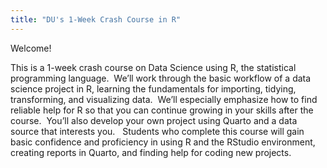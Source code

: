 ```yaml
---
title: "DU's 1-Week Crash Course in R"
---
```


Welcome!

This is a 1-week crash course on Data Science using R, the statistical programming language.  We’ll work through the basic workflow of a data science project in R, learning the fundamentals for importing, tidying, transforming, and visualizing data.  We’ll especially emphasize how to find reliable help for R so that you can continue growing in your skills after the course.  You’ll also develop your own project using Quarto and a data source that interests you.   Students who complete this course will gain basic confidence and proficiency in using R and the RStudio environment, creating reports in Quarto, and finding help for coding new projects. 
